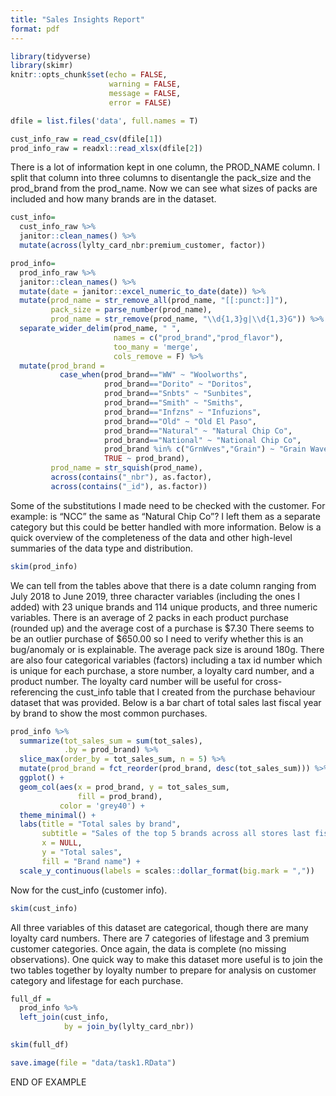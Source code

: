 ```yaml
---
title: "Sales Insights Report"
format: pdf
---
```

```r
library(tidyverse)
library(skimr)
knitr::opts_chunk$set(echo = FALSE,
                      warning = FALSE,
                      message = FALSE,
                      error = FALSE)
```
```r

dfile = list.files('data', full.names = T)

cust_info_raw = read_csv(dfile[1])
prod_info_raw = readxl::read_xlsx(dfile[2])

```
There is a lot of information kept in one column, the PROD_NAME column. I split that column into three columns to disentangle the pack_size and the prod_brand from the prod_name. Now we can see what sizes of packs are included and how many brands are in the dataset.
```r
cust_info=
  cust_info_raw %>% 
  janitor::clean_names() %>% 
  mutate(across(lylty_card_nbr:premium_customer, factor))

prod_info=
  prod_info_raw %>% 
  janitor::clean_names() %>% 
  mutate(date = janitor::excel_numeric_to_date(date)) %>%
  mutate(prod_name = str_remove_all(prod_name, "[[:punct:]]"),
         pack_size = parse_number(prod_name),
         prod_name = str_remove(prod_name, "\\d{1,3}g|\\d{1,3}G")) %>% 
  separate_wider_delim(prod_name, " ",
                       names = c("prod_brand","prod_flavor"),
                       too_many = 'merge',
                       cols_remove = F) %>% 
  mutate(prod_brand = 
           case_when(prod_brand=="WW" ~ "Woolworths",
                     prod_brand=="Dorito" ~ "Doritos",
                     prod_brand=="Snbts" ~ "Sunbites",
                     prod_brand=="Smith" ~ "Smiths",
                     prod_brand=="Infzns" ~ "Infuzions",
                     prod_brand=="Old" ~ "Old El Paso",
                     prod_brand=="Natural" ~ "Natural Chip Co",
                     prod_brand=="National" ~ "National Chip Co",
                     prod_brand %in% c("GrnWves","Grain") ~ "Grain Waves",
                     TRUE ~ prod_brand),
         prod_name = str_squish(prod_name),
         across(contains("_nbr"), as.factor),
         across(contains("_id"), as.factor))
```
Some of the substitutions I made need to be checked with the customer. For example: is "NCC" the same as "Natural Chip Co"? I left them as a separate category but this could be better handled with more information. 
Below is a quick overview of the completeness of the data and other high-level summaries of the data type and distribution.
```r

skim(prod_info)

```
We can tell from the tables above that there is a date column ranging from July 2018 to June 2019, three character variables (including the ones I added) with 23 unique brands and 114 unique products, and three numeric variables. There is an average of 2 packs in each product purchase (rounded up) and the average cost of a purchase is $7.30 There seems to be an outlier purchase of \$650.00 so I need to verify whether this is an bug/anomaly or is explainable. The average pack size is around 180g. There are also four categorical variables (factors) including a tax id number which is unique for each purchase, a store number, a loyalty card number, and a product number. The loyalty card number will be useful for cross-referencing the cust_info table that I created from the purchase behaviour dataset that was provided.
Below is a bar chart of total sales last fiscal year by brand to show the most common purchases.
```r

prod_info %>% 
  summarize(tot_sales_sum = sum(tot_sales),
            .by = prod_brand) %>% 
  slice_max(order_by = tot_sales_sum, n = 5) %>%
  mutate(prod_brand = fct_reorder(prod_brand, desc(tot_sales_sum))) %>% 
  ggplot() +
  geom_col(aes(x = prod_brand, y = tot_sales_sum,
               fill = prod_brand),
           color = 'grey40') +
  theme_minimal() +
  labs(title = "Total sales by brand",
       subtitle = "Sales of the top 5 brands across all stores last fiscal year",
       x = NULL,
       y = "Total sales",
       fill = "Brand name") +
  scale_y_continuous(labels = scales::dollar_format(big.mark = ","))

```
Now for the cust_info (customer info).
```r

skim(cust_info)

```
All three variables of this dataset are categorical, though there are many loyalty card numbers. There are 7 categories of lifestage and 3 premium customer categories. Once again, the data is complete (no missing observations).
One quick way to make this dataset more useful is to join the two tables together by loyalty number to prepare for analysis on customer category and lifestage for each purchase. 
```r

full_df =
  prod_info %>% 
  left_join(cust_info, 
            by = join_by(lylty_card_nbr))

skim(full_df)
```
```r
save.image(file = "data/task1.RData")
```
END OF EXAMPLE